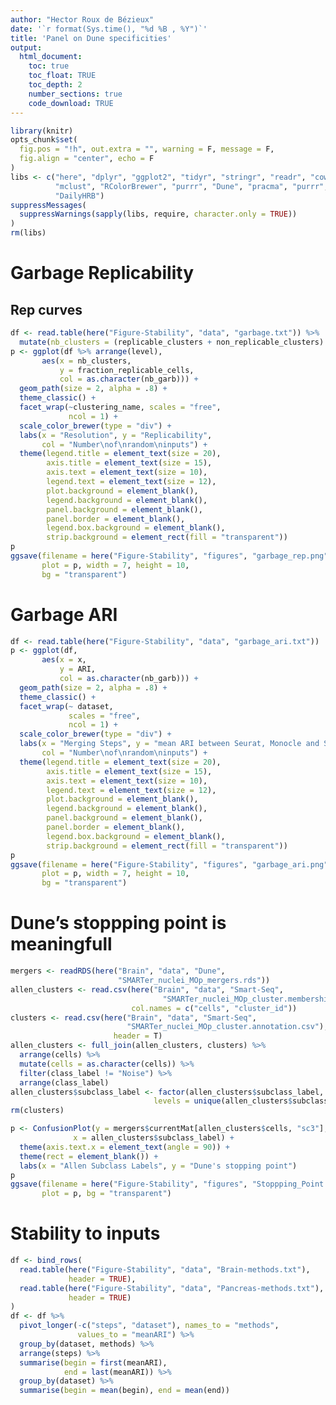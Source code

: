 ```yaml
---
author: "Hector Roux de Bézieux"
date: '`r format(Sys.time(), "%d %B , %Y")`'
title: 'Panel on Dune specificities'
output:
  html_document:
    toc: true
    toc_float: TRUE
    toc_depth: 2
    number_sections: true
    code_download: TRUE
---
```


```r
library(knitr)
opts_chunk$set(
  fig.pos = "!h", out.extra = "", warning = F, message = F,
  fig.align = "center", echo = F
)
libs <- c("here", "dplyr", "ggplot2", "tidyr", "stringr", "readr", "cowplot",
          "mclust", "RColorBrewer", "purrr", "Dune", "pracma", "purrr",
          "DailyHRB")
suppressMessages(
  suppressWarnings(sapply(libs, require, character.only = TRUE))
)
rm(libs)
```

# Garbage Replicability
## Rep curves

```r
df <- read.table(here("Figure-Stability", "data", "garbage.txt")) %>%
  mutate(nb_clusters = (replicable_clusters + non_replicable_clusters) / 2)
p <- ggplot(df %>% arrange(level), 
       aes(x = nb_clusters,
           y = fraction_replicable_cells,
           col = as.character(nb_garb))) +  
  geom_path(size = 2, alpha = .8) +
  theme_classic() +
  facet_wrap(~clustering_name, scales = "free",
             ncol = 1) +
  scale_color_brewer(type = "div") +
  labs(x = "Resolution", y = "Replicability",
       col = "Number\nof\nrandom\ninputs") +
  theme(legend.title = element_text(size = 20),
        axis.title = element_text(size = 15),
        axis.text = element_text(size = 10),
        legend.text = element_text(size = 12),
        plot.background = element_blank(),
        legend.background = element_blank(),
        panel.background = element_blank(),
        panel.border = element_blank(),
        legend.box.background = element_blank(),
        strip.background = element_rect(fill = "transparent"))
p
ggsave(filename = here("Figure-Stability", "figures", "garbage_rep.png"),
       plot = p, width = 7, height = 10,
       bg = "transparent")
```

# Garbage ARI

```r
df <- read.table(here("Figure-Stability", "data", "garbage_ari.txt"))
p <- ggplot(df, 
       aes(x = x,
           y = ARI,
           col = as.character(nb_garb))) +  
  geom_path(size = 2, alpha = .8) +
  theme_classic() +
  facet_wrap(~ dataset,
             scales = "free",
             ncol = 1) +
  scale_color_brewer(type = "div") +
  labs(x = "Merging Steps", y = "mean ARI between Seurat, Monocle and SC3",
       col = "Number\nof\nrandom\ninputs") +
  theme(legend.title = element_text(size = 20),
        axis.title = element_text(size = 15),
        axis.text = element_text(size = 10),
        legend.text = element_text(size = 12),
        plot.background = element_blank(),
        legend.background = element_blank(),
        panel.background = element_blank(),
        panel.border = element_blank(),
        legend.box.background = element_blank(),
        strip.background = element_rect(fill = "transparent"))
p
ggsave(filename = here("Figure-Stability", "figures", "garbage_ari.png"),
       plot = p, width = 7, height = 10,
       bg = "transparent")
```

# Dune's stoppping point is meaningfull

```r
mergers <- readRDS(here("Brain", "data", "Dune",
                        "SMARTer_nuclei_MOp_mergers.rds"))
allen_clusters <- read.csv(here("Brain", "data", "Smart-Seq",
                                  "SMARTer_nuclei_MOp_cluster.membership.csv"),
                           col.names = c("cells", "cluster_id"))
clusters <- read.csv(here("Brain", "data", "Smart-Seq",
                          "SMARTer_nuclei_MOp_cluster.annotation.csv"),
                       header = T)
allen_clusters <- full_join(allen_clusters, clusters) %>%
  arrange(cells) %>%
  mutate(cells = as.character(cells)) %>%
  filter(class_label != "Noise") %>%
  arrange(class_label)
allen_clusters$subclass_label <- factor(allen_clusters$subclass_label,
                                levels = unique(allen_clusters$subclass_label))
rm(clusters)

p <- ConfusionPlot(y = mergers$currentMat[allen_clusters$cells, "sc3"],
              x = allen_clusters$subclass_label) +
  theme(axis.text.x = element_text(angle = 90)) +
  theme(rect = element_blank()) +
  labs(x = "Allen Subclass Labels", y = "Dune's stopping point")
p
ggsave(filename = here("Figure-Stability", "figures", "Stoppping_Point.png"),
       plot = p, bg = "transparent")
```

# Stability to inputs

```r
df <- bind_rows(
  read.table(here("Figure-Stability", "data", "Brain-methods.txt"),
             header = TRUE),
  read.table(here("Figure-Stability", "data", "Pancreas-methods.txt"),
             header = TRUE)
)
df <- df %>% 
  pivot_longer(-c("steps", "dataset"), names_to = "methods",
               values_to = "meanARI") %>%
  group_by(dataset, methods) %>%
  arrange(steps) %>%
  summarise(begin = first(meanARI),
            end = last(meanARI)) %>%
  group_by(dataset) %>%
  summarise(begin = mean(begin), end = mean(end))

```
